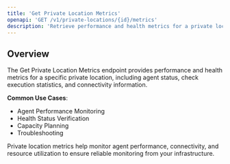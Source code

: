 ```yaml
---
title: 'Get Private Location Metrics'
openapi: 'GET /v1/private-locations/{id}/metrics'
description: 'Retrieve performance and health metrics for a private location'
---
```


## Overview

The Get Private Location Metrics endpoint provides performance and health metrics for a specific private location, including agent status, check execution statistics, and connectivity information.

**Common Use Cases**:
- Agent Performance Monitoring
- Health Status Verification
- Capacity Planning
- Troubleshooting

<Note>
Private location metrics help monitor agent performance, connectivity, and resource utilization to ensure reliable monitoring from your infrastructure.
</Note>